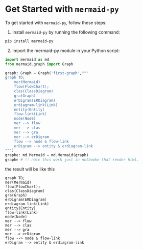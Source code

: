 # Get Started with `mermaid-py`

To get started with `mermaid-py`, follow these steps:

1. Install `mermaid-py` by running the following command:

  ```bash
  pip install mermaid-py
  ```

2. Import the mermaid-py module in your Python script:


```python filename="main.py" {1,2,4,22} copy
import mermaid as md
from mermaid.graph import Graph

graph: Graph = Graph('first-graph',"""
graph TD;
    mer(Mermaid)
    flow(FlowChart);
    clas(ClassDiagram)
    gra(Graph)
    erDigram(ERDiagram)
    erdiagram-link(Link)
    entity(Entity)
    flow-link(Link)
    node(Node)
    mer --> flow
    mer --> clas
    mer --> gra
    mer --> erDigram
    flow --> node & flow-link
    erDigram --> entity & erdiagram-link
""")
graphe: md.Mermaid = md.Mermaid(graph)
graphe # !! note this work just in notbooke that render html.

```

the result will be like this

```mermaid
graph TD;
mer(Mermaid)
flow(FlowChart);
clas(ClassDiagram)
gra(Graph)
erDigram(ERDiagram)
erdiagram-link(Link)
entity(Entity)
flow-link(Link)
node(Node)
mer --> flow
mer --> clas
mer --> gra
mer --> erDigram
flow --> node & flow-link
erDigram --> entity & erdiagram-link
```
